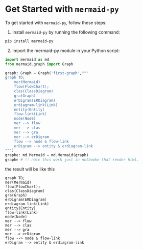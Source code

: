 # Get Started with `mermaid-py`

To get started with `mermaid-py`, follow these steps:

1. Install `mermaid-py` by running the following command:

  ```bash
  pip install mermaid-py
  ```

2. Import the mermaid-py module in your Python script:


```python filename="main.py" {1,2,4,22} copy
import mermaid as md
from mermaid.graph import Graph

graph: Graph = Graph('first-graph',"""
graph TD;
    mer(Mermaid)
    flow(FlowChart);
    clas(ClassDiagram)
    gra(Graph)
    erDigram(ERDiagram)
    erdiagram-link(Link)
    entity(Entity)
    flow-link(Link)
    node(Node)
    mer --> flow
    mer --> clas
    mer --> gra
    mer --> erDigram
    flow --> node & flow-link
    erDigram --> entity & erdiagram-link
""")
graphe: md.Mermaid = md.Mermaid(graph)
graphe # !! note this work just in notbooke that render html.

```

the result will be like this

```mermaid
graph TD;
mer(Mermaid)
flow(FlowChart);
clas(ClassDiagram)
gra(Graph)
erDigram(ERDiagram)
erdiagram-link(Link)
entity(Entity)
flow-link(Link)
node(Node)
mer --> flow
mer --> clas
mer --> gra
mer --> erDigram
flow --> node & flow-link
erDigram --> entity & erdiagram-link
```
